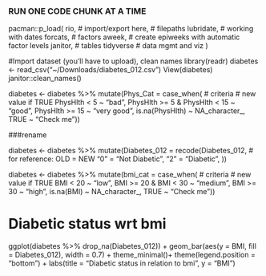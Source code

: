### RUN ONE CODE CHUNK AT A TIME ############

pacman::p_load(
  rio,           # import/export
  here,          # filepaths
  lubridate,     # working with dates
  forcats,       # factors
  aweek,         # create epiweeks with automatic factor levels
  janitor,       # tables
  tidyverse      # data mgmt and viz
)

#Import dataset (you'll have to upload), clean names
  library(readr)
diabetes <- read_csv("~/Downloads/diabetes_012.csv")
View(diabetes)
  janitor::clean_names()


diabetes <- diabetes %>% 
  mutate(Phys_Cat = case_when(
    # criteria                                   # new value if TRUE
    PhysHlth < 5                        ~ "bad",
    PhysHlth >= 5 & PhysHlth < 15 ~ "good",
    PhysHlth >= 15                       ~ "very good",
    is.na(PhysHlth)                     ~ NA_character_,
    TRUE                                       ~ "Check me"))  


###rename

diabetes <- diabetes %>% 
  mutate(Diabetes_012 = recode(Diabetes_012,
                           # for reference: OLD = NEW
                           "0"  = "Not Diabetic",
                           "2"  = "Diabetic",
                      ))

diabetes <- diabetes %>% 
  mutate(bmi_cat = case_when(
    # criteria                                   # new value if TRUE
    BMI < 20                        ~ "low",
    BMI >= 20 & BMI < 30 ~ "medium",
    BMI >= 30                       ~ "high",
    is.na(BMI)                     ~ NA_character_,
    TRUE                                       ~ "Check me"))  

# Diabetic status wrt bmi
ggplot(diabetes %>% drop_na(Diabetes_012)) + 
  geom_bar(aes(y = BMI, fill = Diabetes_012), width = 0.7) +
  theme_minimal()+
  theme(legend.position = "bottom") +
  labs(title = "Diabetic status in relation to bmi",
       y = "BMI")
